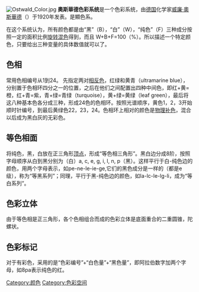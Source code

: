 [[File:Ostwald_Color.jpg|thumb]]
'''奧斯華德色彩系统'''是一个色彩系统，由[[德国|德国]]化学家[[威廉·奧斯華德|威廉·奧斯華德]]（{{lang|de|Wilhelm Ostwald}}）于1920年发表。是顯色系。

在这个系统认为，所有颜色都是由“黑”（B），“白”（W），“纯色”（F）三种成分按照一定的面积比例[[旋转混色|旋转混色]]得到，而且  W+B+F=100（%）。所以描述一个特定颜色，只要给出三种变量的具体数值就可以了。

== 色相 ==
常用色相编号从1到24。
先指定两对[[相反色|相反色]]，红绿和黄青（ultramarine blue），分别置于色相环四分之一的位置，之后在他们之间配置出四种中间色，即红+黄=橙，红+青=紫，青+绿=青绿（turquoise），黄+绿=黄绿（leaf green），最后将这八种基本色各分成三种，形成24色的色相环。按照光谱顺序，黄色1，2，3开始顺时针编号，到最后黄绿色22，23，24。色相环上相对的颜色是[[物理补色|物理补色]]，混合以后成为黑白灰的无彩色。

== 等色相面 ==

将纯色，黑，白放在正三角形[[頂點_(幾何)|顶点]]，形成“等色相三角形”。黑白边分成8阶，按照字母顺序从白到黑分别为（白）a, c, e, g, i, l, n, p（黑）。这样平行于白-纯色边的颜色，用两个字母表示，如pe-ne-le-ie-ge,它们的黑色成分是一样的（都是e级），称为“等黑系列”；同理，平行于黑-纯色边的颜色，如la-lc-le-lg-li，成为“等白系列”。

== 色彩立体 ==
由于等色相是正三角形，各个色相组合而成的色彩立体是底面重合的二重圆锥，陀螺状。

== 色彩标记 ==
对于有彩色，采用的是“色彩编号”+“白色量”+“黑色量”，即阿拉伯数字加两个字母，如8pa表示纯色的红。

{{色彩空間}}

[[Category:颜色|Category:颜色]]
[[Category:色彩空间|Category:色彩空间]]